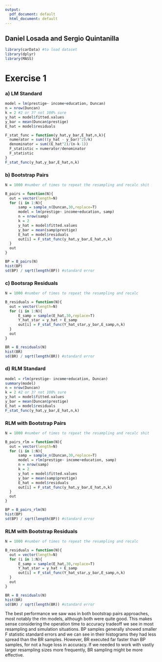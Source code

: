 ```yaml
---
output:
  pdf_document: default
  html_document: default
---
```

## Daniel Losada and Sergio Quintanilla

```r
library(carData) #to load dataset
library(dplyr)
library(MASS)
```


# Exercise 1

### a) LM Standard
```r
model = lm(prestige~ income+education, Duncan)
n = nrow(Duncan)
k = 2 #2 or 3? not 100% sure
y_hat = model$fitted.values
y_bar = mean(Duncan$prestige)
E_hat = model$residuals

F_stat_func = function(y_hat,y_bar,E_hat,n,k){
  numerator = sum(((y_hat - y_bar)^2)/k)
  denominator = sum((E_hat^2)/(n-k-1))
  F_statistic = numerator/denominator
  F_statistic
}
F_stat_func(y_hat,y_bar,E_hat,n,k)
```

### b) Bootstrap Pairs
```r
N = 1000 #number of times to repeat the resampling and recalc shit

B_pairs = function(N){
  out = vector(length=N)
  for (i in 1:N){
      samp = sample_n(Duncan,30,replace=T)
      model = lm(prestige~ income+education, samp)
      n = nrow(samp)
      k = 2
      y_hat = model$fitted.values
      y_bar = mean(samp$prestige)
      E_hat = model$residuals
      out[i] = F_stat_func(y_hat,y_bar,E_hat,n,k)
  }
  out 
}

BP = B_pairs(N)
hist(BP)
sd(BP) / sqrt(length(BP)) #standard error

```

### c) Bootsrap Residuals
```r
N = 1000 #number of times to repeat the resampling and recalc

B_residuals = function(N){
  out = vector(length=N)
  for (i in 1:N){
      E_samp = sample(E_hat,30,replace=T)
      Y_hat_star = y_hat + E_samp
      out[i] = F_stat_func(Y_hat_star,y_bar,E_samp,n,k)
  }
  out
}

BR = B_residuals(N)
hist(BR)
sd(BR) / sqrt(length(BR)) #standard error
```

### d) RLM Standard
```r
model = rlm(prestige~ income+education, Duncan)
summary(model)
n = nrow(Duncan)
k = 2 #2 or 3? not 100% sure
y_hat = model$fitted.values
y_bar = mean(Duncan$prestige)
E_hat = model$residuals
F_stat_func(y_hat,y_bar,E_hat,n,k)

```

### RLM with Bootstrap Pairs
```r
N = 1000 #number of times to repeat the resampling and recalc shit

B_pairs_rlm = function(N){
  out = vector(length=N)
  for (i in 1:N){
      samp = sample_n(Duncan,30,replace=T)
      model = rlm(prestige~ income+education, samp)
      n = nrow(samp)
      k = 2
      y_hat = model$fitted.values
      y_bar = mean(samp$prestige)
      E_hat = model$residuals
      out[i] = F_stat_func(y_hat,y_bar,E_hat,n,k)
  }
  out 
}

BP = B_pairs_rlm(N)
hist(BP)
sd(BP) / sqrt(length(BP)) #standard error
```

### RLM with Bootstrap Residuals
```r
N = 1000 #number of times to repeat the resampling and recalc

B_residuals = function(N){
  out = vector(length=N)
  for (i in 1:N){
      E_samp = sample(E_hat,30,replace=T)
      Y_hat_star = y_hat + E_samp
      out[i] = F_stat_func(Y_hat_star,y_bar,E_samp,n,k)
  }
  out
}

BR = B_residuals(N)
hist(BR)
sd(BR) / sqrt(length(BR)) #standard error
```

The best performance we saw was in both bootstrap pairs approaches, most notably the rlm models, although both were quite good. This makes sense considering the operation time to accuracy tradeoff we see in most resampling and simulation situations. BP samples generally showed smaller F statistic standard errors and we can see in their histograms they had less spread than the BR samples. However, BR executed far faster than BP samples, for not a huge loss in accuracy. If we needed to work with vastly larger resampling sizes more frequently, BR sampling might be more effective.


